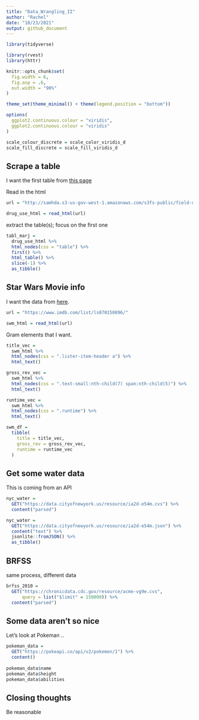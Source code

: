 ```yaml
---
title: "Data_Wrangling_II"
author: "Rachel"
date: "10/23/2021"
output: github_document
---
```


```r
library(tidyverse)

library(rvest)
library(httr)

knitr::opts_chunk$set(
  fig.width = 6, 
  fig.asp = .6, 
  out.width = "90%"
)

theme_set(theme_minimal() + theme(legend.position = "bottom"))

options(
  ggplot2.continuous.colour = "viridis", 
  ggplot2.continuous.colour = "viridis"
)

scale_colour_discrete = scale_color_viridis_d
scale_fill_discrete = scale_fill_viridis_d

```


## Scrape a table 

I want the first table from [this page](http://samhda.s3-us-gov-west-1.amazonaws.com/s3fs-public/field-uploads/2k15StateFiles/NSDUHsaeShortTermCHG2015.htm)

Read in the html
```r
url = "http://samhda.s3-us-gov-west-1.amazonaws.com/s3fs-public/field-uploads/2k15StateFiles/NSDUHsaeShortTermCHG2015.htm"

drug_use_html = read_html(url)
```

extract the table(s); focus on the first one 

```r
tabl_marj = 
  drug_use_html %>% 
  html_nodes(css = "table") %>% 
  first() %>% 
  html_table() %>%
  slice(-1) %>% 
  as_tibble()
```


## Star Wars Movie info 

I want the data from [here](https://www.imdb.com/list/ls070150896/). 

```r
url = "https://www.imdb.com/list/ls070150896/"

swm_html = read_html(url)
```

Gram elements that I want. 

```r
title_vec = 
  swm_html %>% 
  html_nodes(css = ".lister-item-header a") %>% 
  html_text()

gross_rev_vec = 
  swm_html %>% 
  html_nodes(css = ".text-small:nth-child(7) span:nth-child(5)") %>% 
  html_text()

runtime_vec = 
  swm_html %>% 
  html_nodes(css = ".runtime") %>% 
  html_text()

swm_df = 
  tibble(
    title = title_vec, 
    gross_rev = gross_rev_vec,
    runtime = runtime_vec
  )
```

## Get some water data 

This is coming from an API 

```r
nyc_water = 
  GET("https://data.cityofnewyork.us/resource/ia2d-e54m.cvs") %>% 
  content("parsed")

nyc_water = 
  GET("https://data.cityofnewyork.us/resource/ia2d-e54m.json") %>% 
  content("text") %>% 
  jsonlite::fromJSON() %>% 
  as_tibble()
```

## BRFSS 

same process, different data 

```r
brfss_2010 = 
  GET("https://chronicdata.cdc.gov/resource/acme-vg9e.cvs",
      query = list("$limit" = 150000)) %>% 
  content("parsed")

```


## Some data aren't so nice 

Let's look at Pokeman .. 

```r
pokeman_data = 
  GET("https://pokeapi.co/api/v2/pokemon/1") %>% 
  content()
  
pokeman_data$name
pokeman_data$height
pokeman_data$abilities
```

## Closing thoughts

Be reasonable 


